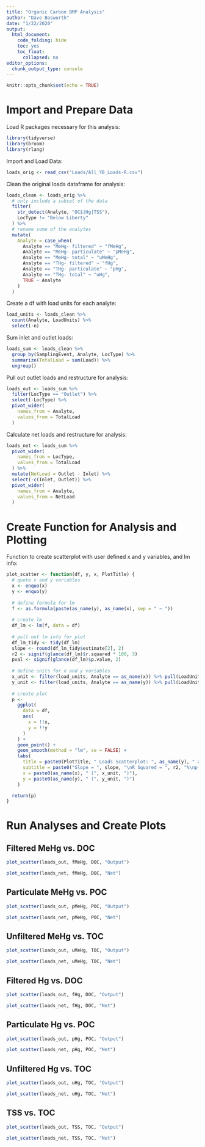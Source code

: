---
title: "Organic Carbon BMP Analysis"
author: "Dave Bosworth"
date: "1/22/2020"
output:
  html_document: 
    code_folding: hide
    toc: yes
    toc_float:
      collapsed: no
editor_options: 
  chunk_output_type: console
---

```{r setup, include=FALSE}
knitr::opts_chunk$set(echo = TRUE)
```

# Import and Prepare Data

Load R packages necessary for this analysis:
```{r load packages, message = FALSE, warning = FALSE}
library(tidyverse)
library(broom)
library(rlang)
```

Import and Load Data:
```{r import load data, message = FALSE, warning = FALSE}
loads_orig <- read_csv("Loads/All_YB_Loads-R.csv")
```

Clean the original loads dataframe for analysis:
```{r clean load data}
loads_clean <- loads_orig %>% 
  # only include a subset of the data
  filter(
    str_detect(Analyte, "OC$|Hg|TSS"),
    LocType != "Below Liberty"
  ) %>%
  # rename some of the analytes
  mutate(
    Analyte = case_when(
      Analyte == "MeHg- filtered" ~ "fMeHg",
      Analyte == "MeHg- particulate" ~ "pMeHg",
      Analyte == "MeHg- total" ~ "uMeHg",
      Analyte == "THg- filtered" ~ "fHg",
      Analyte == "THg- particulate" ~ "pHg",
      Analyte == "THg- total" ~ "uHg",
      TRUE ~ Analyte
    )
  )
```

Create a df with load units for each analyte:
```{r define load units}
load_units <- loads_clean %>% 
  count(Analyte, LoadUnits) %>% 
  select(-n)
```

Sum inlet and outlet loads:
```{r sum loads}
loads_sum <- loads_clean %>% 
  group_by(SamplingEvent, Analyte, LocType) %>% 
  summarize(TotalLoad = sum(Load)) %>% 
  ungroup()
```

Pull out outlet loads and restructure for analysis:
```{r outlet loads}
loads_out <- loads_sum %>% 
  filter(LocType == "Outlet") %>% 
  select(-LocType) %>% 
  pivot_wider(
    names_from = Analyte,
    values_from = TotalLoad
  )
```

Calculate net loads and restructure for analysis:
```{r calc net loads}
loads_net <- loads_sum %>% 
  pivot_wider(
    names_from = LocType,
    values_from = TotalLoad
  ) %>% 
  mutate(NetLoad = Outlet - Inlet) %>% 
  select(-c(Inlet, Outlet)) %>% 
  pivot_wider(
    names_from = Analyte,
    values_from = NetLoad
  )
```

# Create Function for Analysis and Plotting

Function to create scatterplot with user defined x and y variables, and lm info:
```{r fun plot scatter}
plot_scatter <- function(df, y, x, PlotTitle) {
  # quote x and y variables
  x <- enquo(x)
  y <- enquo(y)
  
  # define formula for lm
  f <- as.formula(paste(as_name(y), as_name(x), sep = " ~ "))
  
  # create lm
  df_lm <- lm(f, data = df)
  
  # pull out lm info for plot
  df_lm_tidy <- tidy(df_lm)
  slope <- round(df_lm_tidy$estimate[2], 2)
  r2 <- signif(glance(df_lm)$r.squared * 100, 3)
  pval <- signif(glance(df_lm)$p.value, 2)
  
  # define units for x and y variables
  x_unit <- filter(load_units, Analyte == as_name(x)) %>% pull(LoadUnits)
  y_unit <- filter(load_units, Analyte == as_name(y)) %>% pull(LoadUnits)
  
  # create plot
  p <-
    ggplot(
      data = df,
      aes(
        x = !!x,
        y = !!y
      )
    ) +
    geom_point() +
    geom_smooth(method = "lm", se = FALSE) +
    labs(
      title = paste0(PlotTitle, " Loads Scatterplot: ", as_name(y), " as a function of ", as_name(x)),
      subtitle = paste0("Slope = ", slope, "\nR Squared = ", r2, "%\np-value = ", pval),
      x = paste0(as_name(x), " (", x_unit, ")"),
      y = paste0(as_name(y), " (", y_unit, ")")
    )

  return(p)
}
```

# Run Analyses and Create Plots

## Filtered MeHg vs. DOC

```{r fMeHg vs DOC output}
plot_scatter(loads_out, fMeHg, DOC, "Output")
```

```{r fMeHg vs DOC net}
plot_scatter(loads_net, fMeHg, DOC, "Net")
```

## Particulate MeHg vs. POC

```{r pMeHg vs POC output}
plot_scatter(loads_out, pMeHg, POC, "Output")
```

```{r pMeHg vs POC net}
plot_scatter(loads_net, pMeHg, POC, "Net")
```

## Unfiltered MeHg vs. TOC

```{r uMeHg vs TOC output}
plot_scatter(loads_out, uMeHg, TOC, "Output")
```

```{r uMeHg vs TOC net}
plot_scatter(loads_net, uMeHg, TOC, "Net")
```

## Filtered Hg vs. DOC

```{r fHg vs DOC output}
plot_scatter(loads_out, fHg, DOC, "Output")
```

```{r fHg vs DOC net}
plot_scatter(loads_net, fHg, DOC, "Net")
```

## Particulate Hg vs. POC

```{r pHg vs POC output}
plot_scatter(loads_out, pHg, POC, "Output")
```

```{r pHg vs POC net}
plot_scatter(loads_net, pHg, POC, "Net")
```

## Unfiltered Hg vs. TOC

```{r uHg vs TOC output}
plot_scatter(loads_out, uHg, TOC, "Output")
```

```{r uHg vs TOC net}
plot_scatter(loads_net, uHg, TOC, "Net")
```

## TSS vs. TOC

```{r TSS vs TOC output}
plot_scatter(loads_out, TSS, TOC, "Output")
```

```{r TSS vs TOC net}
plot_scatter(loads_net, TSS, TOC, "Net")
```




